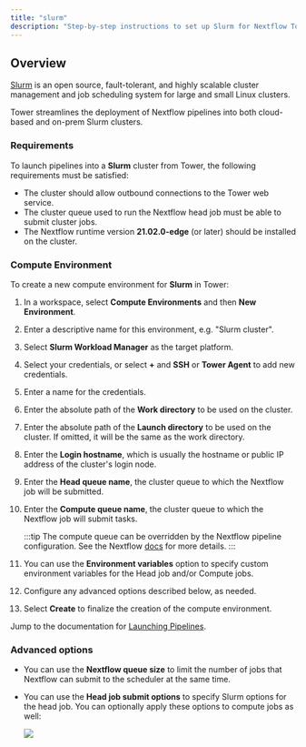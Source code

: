 ```yaml
---
title: "slurm"
description: "Step-by-step instructions to set up Slurm for Nextflow Tower."
---
```


## Overview

[Slurm](https://slurm.schedmd.com/overview.html) is an open source, fault-tolerant, and highly scalable cluster management and job scheduling system for large and small Linux clusters.

Tower streamlines the deployment of Nextflow pipelines into both cloud-based and on-prem Slurm clusters.

### Requirements

To launch pipelines into a **Slurm** cluster from Tower, the following requirements must be satisfied:

- The cluster should allow outbound connections to the Tower web service.
- The cluster queue used to run the Nextflow head job must be able to submit cluster jobs.
- The Nextflow runtime version **21.02.0-edge** (or later) should be installed on the cluster.

### Compute Environment

To create a new compute environment for **Slurm** in Tower:

1.  In a workspace, select **Compute Environments** and then **New Environment**.

1.  Enter a descriptive name for this environment, e.g. "Slurm cluster".

1.  Select **Slurm Workload Manager** as the target platform.

1.  Select your credentials, or select **+** and **SSH** or **Tower Agent** to add new credentials.

1.  Enter a name for the credentials.

1.  Enter the absolute path of the **Work directory** to be used on the cluster.

1.  Enter the absolute path of the **Launch directory** to be used on the cluster. If omitted, it will be the same as the work directory.

1.  Enter the **Login hostname**, which is usually the hostname or public IP address of the cluster's login node.

1.  Enter the **Head queue name**, the cluster queue to which the Nextflow job will be submitted.

1.  Enter the **Compute queue name**, the cluster queue to which the Nextflow job will submit tasks.

    :::tip
    The compute queue can be overridden by the Nextflow pipeline configuration. See the Nextflow [docs](https://www.nextflow.io/docs/latest/process.html#queue) for more details.
    :::

1.  You can use the **Environment variables** option to specify custom environment variables for the Head job and/or Compute jobs.

1.  Configure any advanced options described below, as needed.

1.  Select **Create** to finalize the creation of the compute environment.

Jump to the documentation for [Launching Pipelines](../launch/launchpad.mdx).

### Advanced options

- You can use the **Nextflow queue size** to limit the number of jobs that Nextflow can submit to the scheduler at the same time.

- You can use the **Head job submit options** to specify Slurm options for the head job. You can optionally apply these options to compute jobs as well:

  ![](./_images/head_job_propagation.png)
